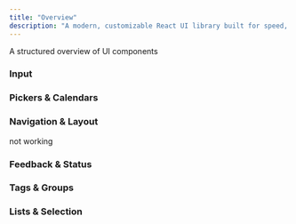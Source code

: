 ```yaml
---
title: "Overview"
description: "A modern, customizable React UI library built for speed, accessibility, and beautiful design."
---
```


A structured overview of UI components

### Input

<div className="grid grid-cols-1 gap-3 md:grid-cols-3">
  <ComponentCard title="Button">
    <LiveComponent slug="button/demo" />
  </ComponentCard>
  <ComponentCard title="Checkbox">
    <LiveComponent slug="checkbox/demo" />
  </ComponentCard>
  <ComponentCard title="Checkbox Group" scale={0.6}>
    <LiveComponent slug="checkboxGroup/demo" />
  </ComponentCard>
  <ComponentCard title="Chip">
    <LiveComponent slug="chip/demo" />
  </ComponentCard>
  <ComponentCard title="Color Field" scale={0.6}>
    <LiveComponent slug="colorField/demo" />
  </ComponentCard>
  <ComponentCard title="Combo Box" scale={0.6}>
    <LiveComponent slug="comboBox/demo" />
  </ComponentCard>
  <ComponentCard title="Date Field" scale={0.6}>
    <LiveComponent slug="dateField/demo" />
  </ComponentCard>
  <ComponentCard title="Number Field" scale={0.6}>
    <LiveComponent slug="numberField/demo" />
  </ComponentCard>
  <ComponentCard title="Radio Group" scale={0.6}>
    <LiveComponent slug="radioGroup/demo" />
  </ComponentCard>
  <ComponentCard title="Range Calendar" scale={0.3}>
    <LiveComponent slug="rangeCalendar/demo" />
  </ComponentCard>
  <ComponentCard title="Search Field" scale={0.6}>
    <LiveComponent slug="searchField/demo" />
  </ComponentCard>
  <ComponentCard title="Select" scale={0.6}>
    <LiveComponent slug="select/demo" />
  </ComponentCard>
  <ComponentCard title="Slider" scale={0.6}>
    <LiveComponent slug="slider/demo" />
  </ComponentCard>
  <ComponentCard title="Switch">
    <LiveComponent slug="switchComponent/demo" />
  </ComponentCard>
  <ComponentCard title="Text Area" scale={0.6}>
    <LiveComponent slug="textArea/demo" />
  </ComponentCard>
  <ComponentCard title="Text Field" scale={0.6}>
    <LiveComponent slug="textField/demo" />
  </ComponentCard>
  <ComponentCard title="Time Field" scale={0.6}>
    <LiveComponent slug="timeField/demo" />
  </ComponentCard>
</div>

### Pickers & Calendars

<div className="grid grid-cols-1 gap-3 md:grid-cols-3">
  <ComponentCard title="Calendar" scale={0.3}>
    <LiveComponent slug="calendar/demo" />
  </ComponentCard>
  <ComponentCard title="Date Picker" scale={0.6}>
    <LiveComponent slug="datePicker/demo" />
  </ComponentCard>
  <ComponentCard title="Date Range Picker" scale={0.5}>
    <LiveComponent slug="dateRangePicker/demo" />
  </ComponentCard>
</div>

### Navigation & Layout

<div className="grid grid-cols-1 gap-3 md:grid-cols-3">
  <ComponentCard title="Accordion">not working</ComponentCard>
  <ComponentCard title="Menu">
    <LiveComponent slug="menu/demo" />
  </ComponentCard>
  <ComponentCard title="Pagination" scale={0.5}>
    <LiveComponent slug="pagination/demo" />
  </ComponentCard>
  <ComponentCard title="Tabs" scale={0.3}>
    <LiveComponent slug="tabs/demo" />
  </ComponentCard>
  <ComponentCard title="Separator" scale={0.7}>
    <LiveComponent slug="separator/demo" />
  </ComponentCard>
</div>

### Feedback & Status

<div className="grid grid-cols-1 gap-3 md:grid-cols-3">
  <ComponentCard title="Badge">
    <LiveComponent slug="badge/demo" />
  </ComponentCard>
  <ComponentCard title="Progress Bar" scale={0.6}>
    <LiveComponent slug="progressBar/demo" />
  </ComponentCard>
  <ComponentCard title="Skeleton" scale={0.6}>
    <LiveComponent slug="skeleton/demo" />
  </ComponentCard>
  <ComponentCard title="Spinner">
    <LiveComponent slug="spinner/demo" />
  </ComponentCard>
  <ComponentCard title="Tooltip">
    <LiveComponent slug="tooltip/demo" />
  </ComponentCard>
</div>

### Tags & Groups

<div className="grid grid-cols-1 gap-3 md:grid-cols-3">
  <ComponentCard title="Tag Group" scale={0.6}>
    <LiveComponent slug="tagGroup/demo" />
  </ComponentCard>
</div>

### Lists & Selection

<div className="grid grid-cols-1 gap-3 md:grid-cols-3">
  <ComponentCard title="List Box" scale={0.3}>
    <LiveComponent slug="listBox/demo" />
  </ComponentCard>
</div>
